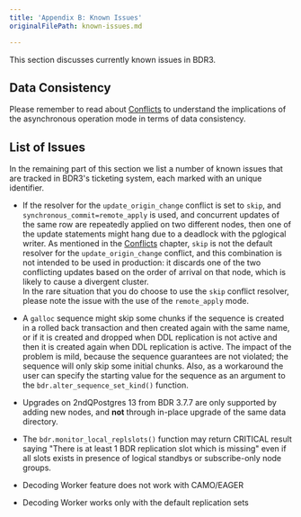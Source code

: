 ```yaml
---
title: 'Appendix B: Known Issues'
originalFilePath: known-issues.md

---
```


This section discusses currently known issues in BDR3.

## Data Consistency

Please remember to read about [Conflicts](conflicts) to understand
the implications of the asynchronous operation mode in terms of data
consistency.

## List of Issues

In the remaining part of this section we list a number of known issues
that are tracked in BDR3's ticketing system, each marked with an
unique identifier.

-   If the resolver for the `update_origin_change` conflict
    is set to `skip`, and `synchronous_commit=remote_apply` is used, and
    concurrent updates of the same row are repeatedly applied on two
    different nodes, then one of the update statements might hang due
    to a deadlock with the pglogical writer.  As mentioned in the
    [Conflicts](conflicts) chapter, `skip` is not the default
    resolver for the `update_origin_change` conflict, and this
    combination is not intended to be used in production: it discards
    one of the two conflicting updates based on the order of arrival
    on that node, which is likely to cause a divergent cluster.  
    In the rare situation that you do choose to use the `skip`
    conflict resolver, please note the issue with the use of the
    `remote_apply` mode.

-   A `galloc` sequence might skip some chunks if the
    sequence is created in a rolled back transaction and then created
    again with the same name, or if it is created and dropped when DDL
    replication is not active and then it is created again when DDL
    replication is active.
    The impact of the problem is mild, because the sequence
    guarantees are not violated; the sequence will only skip some
    initial chunks. Also, as a workaround the user can specify the
    starting value for the sequence as an argument to the
    `bdr.alter_sequence_set_kind()` function.

-   Upgrades on 2ndQPostgres 13 from BDR 3.7.7 are only supported by adding
    new nodes, and **not** through in-place upgrade of the same data directory.

-   The `bdr.monitor_local_replslots()` function may return CRITICAL result
    saying "There is at least 1 BDR replication slot which is missing" even if
    all slots exists in presence of logical standbys or subscribe-only node
    groups.

-   Decoding Worker feature does not work with CAMO/EAGER

-   Decoding Worker works only with the default replication sets
